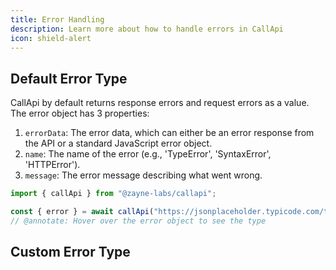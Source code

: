 ```yaml
---
title: Error Handling
description: Learn more about how to handle errors in CallApi
icon: shield-alert
---
```


## Default Error Type

CallApi by default returns response errors and request errors as a value. The error object has 3 properties:

1. `errorData`: The error data, which can either be an error response from the API or a standard JavaScript error object.
2. `name`: The name of the error (e.g., 'TypeError', 'SyntaxError', 'HTTPError').
3. `message`: The error message describing what went wrong.

```ts twoslash title="fetch.ts"
import { callApi } from "@zayne-labs/callapi";

const { error } = await callApi("https://jsonplaceholder.typicode.com/todos/1");
// @annotate: Hover over the error object to see the type
```

## Custom Error Type
